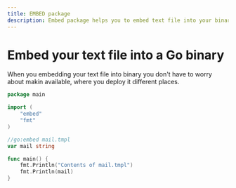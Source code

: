 ```yaml
---
title: EMBED package
description: Embed package helps you to embed text file into your binary
---
```


# Embed your text file into a Go binary

When you embedding your text file into binary you don't have to worry about makin available, where you deploy it different places.

```go {4,8}
package main

import (
    "embed"
    "fmt"
)

//go:embed mail.tmpl
var mail string

func main() {
    fmt.Println("Contents of mail.tmpl")
    fmt.Println(mail)
}
```